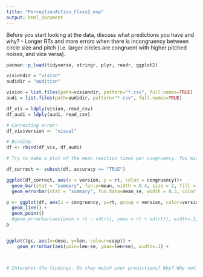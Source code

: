 ```yaml
---
title: "PerceptionAction_Class2_exp"
output: html_document
---
```


Before you start looking at the data, discuss what predictions you have and why?
 - Longer RTs and more errors when there is incongruency between circle size and pitch (i.e. larger circles are congruent with higher pitched noises, and vice versa).


```r
pacman::p_load(tidyverse, stringr, plyr, readr, ggplot2)
```

```r
visiondir = "vision"
audidir = "audition"

vision = list.files(path=visiondir, pattern="*.csv", full.names=TRUE)
audi = list.files(path=audidir, pattern="*.csv", full.names=TRUE)

df_vis = ldply(vision, read_csv)
df_audi = ldply(audi, read_csv)

# Correcting error:
df_vis$version <- "visual"

# Binding:
df <- rbind(df_vis, df_audi)
```



```r
# Try to make a plot of the mean reaction times per congruency. You might want to remove incorrect responses first. You can also make a graph of accuracy rate.

df_correct <- subset(df, accuracy == "TRUE")

ggplot(df_correct, aes(x = version, y = rt, color = congruency))+
  geom_bar(stat = "summary", fun.y=mean, width = 0.4, size = 2, fill = "#e9e9e9", position = "dodge")+
  geom_errorbar(stat = "summary", fun.data=mean_se, width = 0.3, color = "#000000", position = "dodge")
```


```r
p <- ggplot(df, aes(x = congruency, y=rt, group = version, color=version)) + 
  geom_line() +
  geom_point()
  #geom_errorbar(aes(ymin = rt - sd(rt), ymax = rt + sd(rt)), width=.2, position=position_dodge(0.05))
p


ggplot(tgc, aes(x=dose, y=len, colour=supp)) + 
    geom_errorbar(aes(ymin=len-se, ymax=len+se), width=.1) +



# Interpret the findings. Do they match your predictions? Why? Why not?
```

